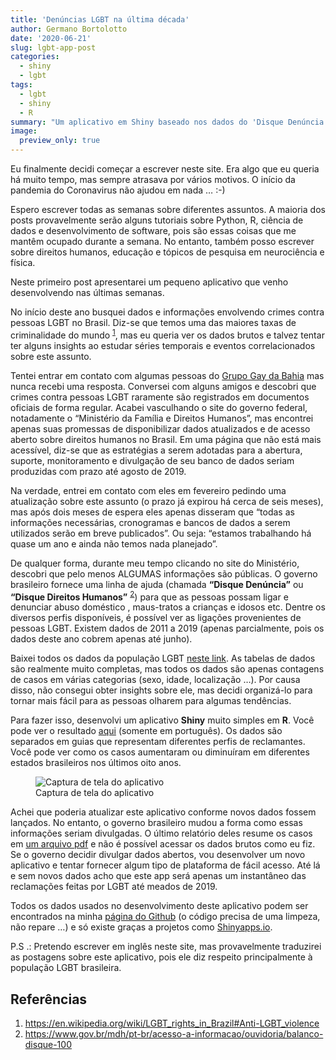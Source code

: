 ```yaml
---
title: 'Denúncias LGBT na última década'
author: Germano Bortolotto
date: '2020-06-21'
slug: lgbt-app-post
categories:
  - shiny
  - lgbt
tags:
  - lgbt
  - shiny
  - R
summary: "Um aplicativo em Shiny baseado nos dados do 'Disque Denúncia'"
image:
  preview_only: true
---
```


Eu finalmente decidi começar a escrever neste site. Era algo que eu queria há muito tempo, mas sempre atrasava por vários motivos. O início da pandemia do Coronavirus não ajudou em nada ... :-)

Espero escrever todas as semanas sobre diferentes assuntos. A maioria dos posts provavelmente serão alguns tutoriais sobre Python, R, ciência de dados e desenvolvimento de software, pois são essas coisas que me mantêm ocupado durante a semana. No entanto, também posso escrever sobre direitos humanos, educação e tópicos de pesquisa em neurociência e física.

Neste primeiro post apresentarei um pequeno aplicativo que venho desenvolvendo nas últimas semanas.

No início deste ano busquei dados e informações envolvendo crimes contra pessoas LGBT no Brasil. Diz-se que temos uma das maiores taxas de criminalidade do mundo <sup>[1](# Referências)</sup>, mas eu queria ver os dados brutos e talvez tentar ter alguns insights ao estudar séries temporais e eventos correlacionados sobre este assunto.

Tentei entrar em contato com algumas pessoas do [Grupo Gay da Bahia](https://grupogaydabahia.com.br/) mas nunca recebi uma resposta. Conversei com alguns amigos e descobri que crimes contra pessoas LGBT raramente são registrados em documentos oficiais de forma regular. Acabei vasculhando o site do governo federal, notadamente o “Ministério da Família e Direitos Humanos”, mas encontrei apenas suas promessas de disponibilizar dados atualizados e de acesso aberto sobre direitos humanos no Brasil. Em uma página que não está mais acessível, diz-se que as estratégias a serem adotadas para a abertura, suporte, monitoramento e divulgação de seu banco de dados seriam produzidas com prazo até agosto de 2019.

Na verdade, entrei em contato com eles em fevereiro pedindo uma atualização sobre este assunto (o prazo já expirou há cerca de seis meses), mas após dois meses de espera eles apenas disseram que "todas as informações necessárias, cronogramas e bancos de dados a serem utilizados serão em breve publicados". Ou seja: “estamos trabalhando há quase um ano e ainda não temos nada planejado”.

De qualquer forma, durante meu tempo clicando no site do Ministério, descobri que pelo menos ALGUMAS informações são públicas. O governo brasileiro fornece uma linha de ajuda (chamada **"Disque Denúncia"** ou **"Disque Direitos Humanos"** <sup>[2](# Referências)</sup>) para que as pessoas possam ligar e denunciar abuso doméstico , maus-tratos a crianças e idosos etc. Dentre os diversos perfis disponíveis, é possível ver as ligações provenientes de pessoas LGBT. Existem dados de 2011 a 2019 (apenas parcialmente, pois os dados deste ano cobrem apenas até junho).

Baixei todos os dados da população LGBT [neste link](https://www.gov.br/mdh/pt-br/acesso-a-informacao/ouvidoria/balanco-disque-100). As tabelas de dados são realmente muito completas, mas todos os dados são apenas contagens de casos em várias categorias (sexo, idade, localização ...). Por causa disso, não consegui obter insights sobre ele, mas decidi organizá-lo para tornar mais fácil para as pessoas olharem para algumas tendências.

Para fazer isso, desenvolvi um aplicativo **Shiny** muito simples em **R**. Você pode ver o resultado [aqui](https://gerbortolotto.shinyapps.io/denuncialgbt/) (somente em português). Os dados são separados em guias que representam diferentes perfis de reclamantes. Você pode ver como os casos aumentaram ou diminuíram em diferentes estados brasileiros nos últimos oito anos.

![Captura de tela do aplicativo](featured.png)


Achei que poderia atualizar este aplicativo conforme novos dados fossem lançados. No entanto, o governo brasileiro mudou a forma como essas informações seriam divulgadas. O último relatório deles resume os casos em [um arquivo pdf](https://www.gov.br/mdh/pt-br/acesso-a-informacao/ouvidoria/Relatorio_Disque_100_2019_.pdf) e não é possível acessar os dados brutos como eu fiz. Se o governo decidir divulgar dados abertos, vou desenvolver um novo aplicativo e tentar fornecer algum tipo de plataforma de fácil acesso. Até lá e sem novos dados acho que este app será apenas um instantâneo das reclamações feitas por LGBT até meados de 2019.

Todos os dados usados no desenvolvimento deste aplicativo podem ser encontrados na minha [página do Github](https://github.com/gbortolotto/lgbtapp) (o código precisa de uma limpeza, não repare ...) e só existe graças a projetos como [Shinyapps.io](https://www.shinyapps.io/).

P.S .: Pretendo escrever em inglês neste site, mas provavelmente traduzirei as postagens sobre este aplicativo, pois ele diz respeito principalmente à população LGBT brasileira.

## Referências

1. [https://en.wikipedia.org/wiki/LGBT_rights_in_Brazil#Anti-LGBT_violence](https://en.wikipedia.org/wiki/LGBT_rights_in_Brazil#Anti-LGBT_violence)
2. [https://www.gov.br/mdh/pt-br/acesso-a-informacao/ouvidoria/balanco-disque-100](https://www.gov.br/mdh/pt-br/acesso-a-informacao/ouvidoria/balanco-disque-100)
